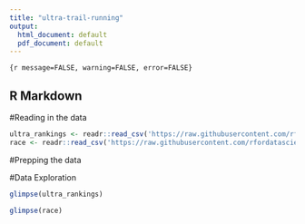 ```yaml
---
title: "ultra-trail-running"
output:
  html_document: default
  pdf_document: default
---
```




```{r message=FALSE, warning=FALSE, error=FALSE}```

## R Markdown

#Reading in the data
```r
ultra_rankings <- readr::read_csv('https://raw.githubusercontent.com/rfordatascience/tidytuesday/master/data/2021/2021-10-26/ultra_rankings.csv')
race <- readr::read_csv('https://raw.githubusercontent.com/rfordatascience/tidytuesday/master/data/2021/2021-10-26/race.csv')

```

#Prepping the data 

#Data Exploration
```r
glimpse(ultra_rankings)
```


```r
glimpse(race)
```




